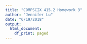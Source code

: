 ```yaml
---
title: "COMPSCIX 415.2 Homework 3"
author: "Jennifer Lu"
date: "6/19/2018"
output:
  html_document:
    df_print: paged
---
```


